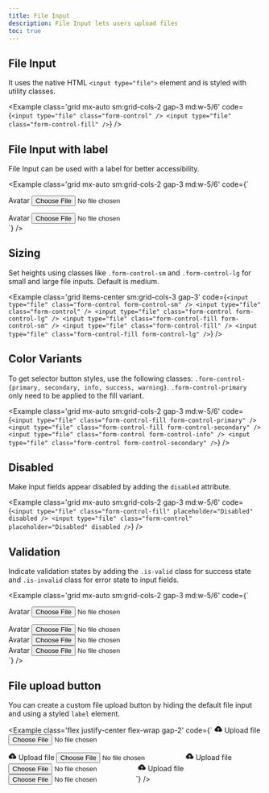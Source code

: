 ```yaml
---
title: File Input
description: File Input lets users upload files
toc: true
---
```


## File Input
It uses the native HTML `<input type="file">` element and is styled with utility classes.

<Example class='grid mx-auto sm:grid-cols-2 gap-3 md:w-5/6' code={`<input type="file" class="form-control" />
<input type="file" class="form-control-fill" />`} />

## File Input with label

File Input can be used with a label for better accessibility.

<Example class='grid mx-auto sm:grid-cols-2 gap-3 md:w-5/6' code={`<div class="form-field">
    <label class="form-label">Avatar</label>
    <input type="file" class="form-control" />
  </div>
  <div class="form-field">
    <label class="form-label">Avatar</label>
    <input type="file" class="form-control-fill" />
  </div>`} />

## Sizing

Set heights using classes like <code>.form-control-sm</code> and <code>.form-control-lg</code> for small and large file inputs. Default is medium.

<Example class='grid items-center sm:grid-cols-3 gap-3' code={`<input type="file" class="form-control form-control-sm" />
  <input type="file" class="form-control" />
  <input type="file" class="form-control form-control-lg" />
  <input type="file" class="form-control-fill form-control-sm" />
  <input type="file" class="form-control-fill" />
  <input type="file" class="form-control-fill form-control-lg" />`} />

## Color Variants

To get selector button styles, use the following classes: `.form-control-{primary, secondary, info, success, warning}`. `.form-control-primary` only need to be applied to the fill variant.

<Example class='grid mx-auto sm:grid-cols-2 gap-3 md:w-5/6' code={`<input type="file" class="form-control-fill form-control-primary" />
  <input type="file" class="form-control-fill form-control-secondary" />
  <input type="file" class="form-control form-control-info" />
  <input type="file" class="form-control form-control-secondary" />`} />

## Disabled

Make input fields appear disabled by adding the `disabled` attribute.

<Example class='grid mx-auto sm:grid-cols-2 gap-3 md:w-5/6' code={`<input type="file" class="form-control-fill" placeholder="Disabled" disabled />
  <input type="file" class="form-control" placeholder="Disabled" disabled />`} />

## Validation

Indicate validation states by adding the `.is-valid` class for success state and `.is-invalid` class for error state to input fields.

<Example class='grid mx-auto sm:grid-cols-2 gap-3 md:w-5/6' code={`<div class="form-field">
    <label class="form-label">Avatar</label>
    <input type="file" class="form-control-fill is-valid" />
  </div>
  <div class="form-field">
    <label class="form-label">Avatar</label>
    <input type="file" class="form-control is-valid" />
  </div>
  <div class="form-field">
    <label class="form-label">Avatar</label>
    <input type="file" class="form-control-fill is-invalid" />
  </div>
  <div class="form-field">
    <label class="form-label">Avatar</label>
    <input type="file" class="form-control is-invalid" />
  </div>`} />

## File upload button

You can create a custom file upload button by hiding the default file input and using a styled `label` element.

<Example class='flex justify-center flex-wrap gap-2' code={`<label class='btn btn-primary' for="btnFileUpload">
    <svg xmlns="http://www.w3.org/2000/svg" width="16" height="16" viewBox="0 0 24 24"><path fill="currentColor" d="M11 20H6.5q-2.275 0-3.887-1.575T1 14.575q0-1.95 1.175-3.475T5.25 9.15q.625-2.3 2.5-3.725T12 4q2.925 0 4.963 2.038T19 11q1.725.2 2.863 1.488T23 15.5q0 1.875-1.312 3.188T18.5 20H13v-7.15l1.6 1.55L16 13l-4-4l-4 4l1.4 1.4l1.6-1.55z" stroke-width="0.5" stroke="currentColor"/></svg>
    Upload file
  </label>
  <input type='file' id='btnFileUpload' />

  <label class='btn btn-secondary' for="btnFileUploadSecondary">
    <svg xmlns="http://www.w3.org/2000/svg" width="16" height="16" viewBox="0 0 24 24"><path fill="currentColor" d="M11 20H6.5q-2.275 0-3.887-1.575T1 14.575q0-1.95 1.175-3.475T5.25 9.15q.625-2.3 2.5-3.725T12 4q2.925 0 4.963 2.038T19 11q1.725.2 2.863 1.488T23 15.5q0 1.875-1.312 3.188T18.5 20H13v-7.15l1.6 1.55L16 13l-4-4l-4 4l1.4 1.4l1.6-1.55z" stroke-width="0.5" stroke="currentColor"/></svg>
    Upload file
  </label>
  <input type='file' id='btnFileUploadSecondary' />

  <label class='btn btn-outline-primary' for="btnFileUploadOutlined">
    <svg xmlns="http://www.w3.org/2000/svg" width="16" height="16" viewBox="0 0 24 24"><path fill="currentColor" d="M11 20H6.5q-2.275 0-3.887-1.575T1 14.575q0-1.95 1.175-3.475T5.25 9.15q.625-2.3 2.5-3.725T12 4q2.925 0 4.963 2.038T19 11q1.725.2 2.863 1.488T23 15.5q0 1.875-1.312 3.188T18.5 20H13v-7.15l1.6 1.55L16 13l-4-4l-4 4l1.4 1.4l1.6-1.55z" stroke-width="0.5" stroke="currentColor"/></svg>
    Upload file
  </label>
  <input type='file' id='btnFileUploadOutlined' />

  <label class='btn btn-text-secondary' for="btnFileUploadText">
    <svg xmlns="http://www.w3.org/2000/svg" width="16" height="16" viewBox="0 0 24 24"><path fill="currentColor" d="M11 20H6.5q-2.275 0-3.887-1.575T1 14.575q0-1.95 1.175-3.475T5.25 9.15q.625-2.3 2.5-3.725T12 4q2.925 0 4.963 2.038T19 11q1.725.2 2.863 1.488T23 15.5q0 1.875-1.312 3.188T18.5 20H13v-7.15l1.6 1.55L16 13l-4-4l-4 4l1.4 1.4l1.6-1.55z" stroke-width="0.5" stroke="currentColor"/></svg>
    Upload file
  </label>
  <input type='file' id='btnFileUploadText' />`} />
